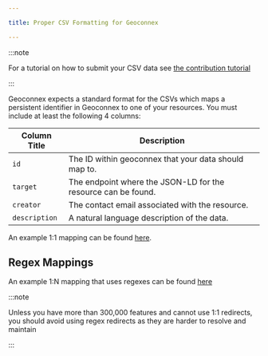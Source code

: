 ```yaml
---

title: Proper CSV Formatting for Geoconnex

---
```



:::note

For a tutorial on how to submit your CSV data see [the contribution tutorial](../../../contributing/step-3/minting.md)

:::

Geoconnex expects a standard format for the CSVs which maps a persistent identifier in Geoconnex to one of your resources. You must include at least the following 4 columns:

| Column Title | Description                                                                 |
|--------------|-----------------------------------------------------------------------------|
| `id`        | The ID within geoconnex that your data should map to.                      |
| `target`    | The endpoint where the JSON-LD for the resource can be found.              |
| `creator`   | The contact email associated with the resource.                             |
| `description` | A natural language description of the data.                                |

An example 1:1 mapping can be found [here](https://github.com/internetofwater/geoconnex.us/blob/master/namespaces/usgs/monitoring-location/monitoring-location.csv).

## Regex Mappings

An example 1:N mapping that uses regexes can be found [here](https://github.com/internetofwater/geoconnex.us/blob/master/namespaces/SELFIE/SELFIE_ids.csv)


:::note

Unless you have more than 300,000 features and cannot use 1:1 redirects, you should avoid using regex redirects as they are harder to resolve and maintain

:::